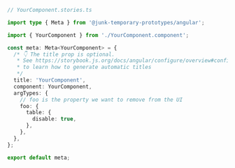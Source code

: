 ```ts
// YourComponent.stories.ts

import type { Meta } from '@junk-temporary-prototypes/angular';

import { YourComponent } from './YourComponent.component';

const meta: Meta<YourComponent> = {
  /* 👇 The title prop is optional.
   * See https://storybook.js.org/docs/angular/configure/overview#configure-story-loading
   * to learn how to generate automatic titles
   */
  title: 'YourComponent',
  component: YourComponent,
  argTypes: {
    // foo is the property we want to remove from the UI
    foo: {
      table: {
        disable: true,
      },
    },
  },
};

export default meta;
```
